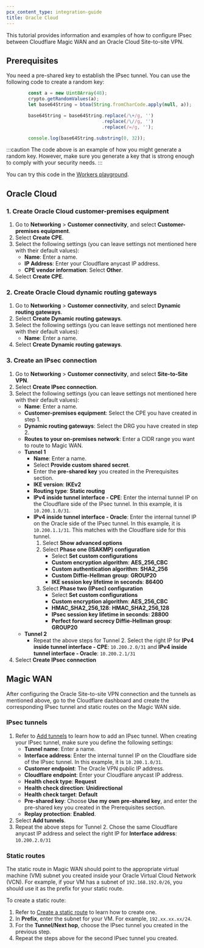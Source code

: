 ```yaml
---
pcx_content_type: integration-guide
title: Oracle Cloud
---
```


This tutorial provides information and examples of how to configure IPsec between Cloudflare Magic WAN and an Oracle Cloud Site-to-site VPN.

## Prerequisites

You need a pre-shared key to establish the IPsec tunnel. You can use the following code to create a random key:

```js
		const a = new Uint8Array(48);
		crypto.getRandomValues(a);
		let base64String = btoa(String.fromCharCode.apply(null, a));

		base64String = base64String.replace(/\+/g, '')
								   .replace(/\//g, '')
								   .replace(/=/g, '');

		console.log(base64String.substring(0, 32));
```

:::caution
The code above is an example of how you might generate a random key. However, make sure you generate a key that is strong enough to comply with your security needs.
:::

You can try this code in the [Workers playground](https://workers.cloudflare.com/playground#LYVwNgLglgDghgJwgegGYHsHALQBM4RwDcABAEbogB2+CAngLzbPYDqApmQNJQQBimYACFKNRHSoBzAB4ArAEoBBANYR5AEVYAJAOJCAagA0AXCxYduvAVhHVaEmQpVrNug4YCwAKADC6KhDsAdjqUADOMOhhvFD+xiQYWHgExCRUcMDsDABEUDTs0gB0smHZpKhQYEEZWbn5RSXZ3n4BQRDYACp0MOzxcDAwYFAAxgSxVMiycABucGHDCLAQANTA6Ljg7N7eBZFIJLjsqHDgECQA3l4AkHMSwwnsEMMAFgAUAJQXXtdXw-5hZzgJAYaXYAHcSABVPIQAAcigQCDgdFeABZYe8iD8Ft0IOhCpJHvI4DR0MB9HAwCB2GFXnBMT8qmcyHN2AA2VEAZQgiykwPIeLgr25vMkhVQCDJPmeiD8h0K-UGKKo4DAABoSPSGT8WWF2VyeXlJPzdfqRUbCgh2IM4MN2K9kAAdZbISQagDk7vePyuvr9JADlutYFt9qdyFdHq9Pr9voDJCDNrtDoYkZInu1vr+VABCTylPNfJBpo5hbFYRAZABoteAAYNQBmABMmauVogIAQVFBEPkNMiOftFXSYDLGsufue7DghwQYXiE792WzgWCEG67Gy8WygWkKGeEGAYGyap9AF9T76zwyrhevGesd4zMwLDx+IJbGJ6FI5EpVBptD0Ixmn8Vd2lCCIohiOIEkEZJCFIdJMhyTJCHwQgyjzKokNqMgwHQMgml8UC2k6Dc+gGIZRmgfxJjCfxti8c5lzJeBoDISpeDoAB9dDN2MbIm1rJtUWwWsGzEgB2E8WOANioA4oZ1241AQ0kUpjAAbWyKh1nYEpuL+OSCGyABdNVsmAOA8m4tYNiqLc6kOBpSjPJ9n1fKwP1Eewfycf9XCAwxmG8IA).

## Oracle Cloud

### 1. Create Oracle Cloud customer-premises equipment

1. Go to **Networking** > **Customer connectivity**, and select **Customer-premises equipment**.
2. Select **Create CPE**.
3. Select the following settings (you can leave settings not mentioned here with their default values):
   - **Name**: Enter a name.
   - **IP Address**: Enter your Cloudflare anycast IP address.
   - **CPE vendor information**: Select **Other**.
4. Select **Create CPE**.

### 2. Create Oracle Cloud dynamic routing gateways

1. Go to **Networking** > **Customer connectivity**, and select **Dynamic routing gateways**.
2. Select **Create Dynamic routing gateways**.
3. Select the following settings (you can leave settings not mentioned here with their default values):
   - **Name**: Enter a name.
4. Select **Create Dynamic routing gateways**.

### 3. Create an IPsec connection

1. Go to **Networking** > **Customer connectivity**, and select **Site-to-Site VPN**.
2. Select **Create IPsec connection**.
3. Select the following settings (you can leave settings not mentioned here with their default values):
   - **Name**: Enter a name.
   - **Customer-premises equipment**: Select the CPE you have created in step 1.
   - **Dynamic routing gateways**: Select the DRG you have created in step 2.
   - **Routes to your on-premises network**: Enter a CIDR range you want to route to Magic WAN.
   - **Tunnel 1**
      - **Name**: Enter a name.
      - Select **Provide custom shared secret**.
      - Enter the **pre-shared key** you created in the Prerequisites section.
      - **IKE version**: **IKEv2**
      - **Routing type**: **Static routing**
      - **IPv4 inside tunnel interface - CPE**:  Enter the internal tunnel IP on the Cloudflare side of the IPsec tunnel. In this example, it is `10.200.1.0/31`.
      - **IPv4 inside tunnel interface - Oracle**: Enter the internal tunnel IP on the Oracle side of the IPsec tunnel. In this example, it is `10.200.1.1/31`. This matches with the Cloudflare side for this tunnel.
         1. Select **Show advanced options**
         2. Select **Phase one (ISAKMP) configuration**
            - Select **Set custom configurations**
            - **Custom encryption algorithm**: **AES_256_CBC**
            - **Custom authentication algorithm**: **SHA2_256**
            - **Custom Diffie-Hellman group**: **GROUP20**
            - **IKE session key lifetime in seconds**: **86400**
         3. Select **Phase two (IPsec) configuration**
            - Select **Set custom configurations**
            - **Custom encryption algorithm**: **AES_256_CBC**
            - **HMAC_SHA2_256_128**: **HMAC_SHA2_256_128**
            - **IPsec session key lifetime in seconds**: **28800**
            - **Perfect forward secrecy Diffie-Hellman group**: **GROUP20**
    - **Tunnel 2**
      - Repeat the above steps for Tunnel 2. Select the right IP for **IPv4 inside tunnel interface - CPE**: `10.200.2.0/31` and **IPv4 inside tunnel interface - Oracle**: `10.200.2.1/31`
4. Select **Create IPsec connection**

## Magic WAN

After configuring the Oracle Site-to-site VPN connection and the tunnels as mentioned above, go to the Cloudflare dashboard and create the corresponding IPsec tunnel and static routes on the Magic WAN side.

### IPsec tunnels

1. Refer to [Add tunnels](/magic-wan/configuration/manually/how-to/configure-tunnel-endpoints/#add-tunnels) to learn how to add an IPsec tunnel. When creating your IPsec tunnel, make sure you define the following settings:
   - **Tunnel name**: Enter a name.
   - **Interface address**: Enter the internal tunnel IP on the Cloudflare side of the IPsec tunnel. In this example, it is `10.200.1.0/31`.
   - **Customer endpoint**: The Oracle VPN public IP address.
   - **Cloudflare endpoint**: Enter your Cloudflare anycast IP address.
   - **Health check type**: **Request**
   - **Health check direction**: **Unidirectional**
   - **Health check target**: **Default**
   - **Pre-shared key**: Choose **Use my own pre-shared key**, and enter the pre-shared key you created in the Prerequisites section.
   - **Replay protection**: **Enabled**.
2. Select **Add tunnels**.
3. Repeat the above steps for Tunnel 2. Chose the same Cloudflare anycast IP address and select the right IP for **Interface address**: `10.200.2.0/31`

### Static routes

The static route in Magic WAN should point to the appropriate virtual machine (VM) subnet you created inside your Oracle Virtual Cloud Network (VCN). For example, if your VM has a subnet of  `192.168.192.0/26`, you should use it as the prefix for your static route.

To create a static route:

1. Refer to [Create a static route](/magic-wan/configuration/manually/how-to/configure-routes/#create-a-static-route) to learn how to create one.
2. In **Prefix**, enter the subnet for your VM. For example, `192.xx.xx.xx/24`.
3. For the **Tunnel/Next hop**, choose the IPsec tunnel you created in the previous step.
4. Repeat the steps above for the second IPsec tunnel you created.
